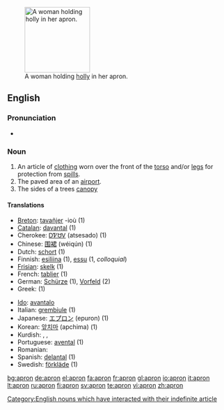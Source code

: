[[Image:A fair Puritan.png|thumb|150px|right|A woman holding [[holly]] in her apron.]]
==English==

===Pronunciation===
*{{audio|en-us-apron.ogg|Audio (US)}}

===Noun===
{{wikipedia}}
{{en-noun}}

# An article of [[clothing]] worn over the front of the [[torso]] and/or [[legs]] for protection from [[spill]]s.
# The paved area of an [[airport]].
# The sides of a trees [[canopy]]

====Translations====
{{top}}
* [[Breton]]: [[tavañjer]] {{f}} -ioù {{p}} (1)
* [[Catalan]]: [[davantal]] {{m}} (1)
* Cherokee: [[ᎠᏤᏌᏙ]] (atsesado) (1)
* Chinese: [[围裙]] (wéiqún) (1)
* Dutch: [[schort]] {{n}} (1)
* Finnish: [[esiliina]] (1), [[essu]] (1, ''colloquial'')
* [[Frisian]]: [[skelk]] {{n}} (1)
* French: [[tablier]] {{m}} (1)
* German: [[Schürze]] {{f}} (1), [[Vorfeld]] {{n}} (2)
* Greek: {{t|el|ποδιά|f|sc=Grek}} (1)
{{mid}}
* [[Ido]]: [[avantalo]]
* Italian: [[grembiule]] {{m}} (1)
* Japanese: [[エプロン]] (epuron) (1)
* Korean: [[앞치마]] (apchima) (1)
* Kurdish: {{KUchar|[[به‌رکۆشه‌]]}}, {{KUchar|[[به‌رکۆژه‌]]}}, {{KUchar|[[چاڕۆکه‌]]}}
* Portuguese: [[avental]] {{m}} (1)
* Romanian: {{t-|ro|sort}}
* Spanish: [[delantal]] {{m}} (1)
* Swedish: [[förkläde]] {{n}} (1)
{{bottom}}

[[Category:English nouns which have interacted with their indefinite article]]

[[bg:apron]]
[[de:apron]]
[[el:apron]]
[[fa:apron]]
[[fr:apron]]
[[gl:apron]]
[[io:apron]]
[[it:apron]]
[[lt:apron]]
[[ru:apron]]
[[fi:apron]]
[[sv:apron]]
[[te:apron]]
[[vi:apron]]
[[zh:apron]]